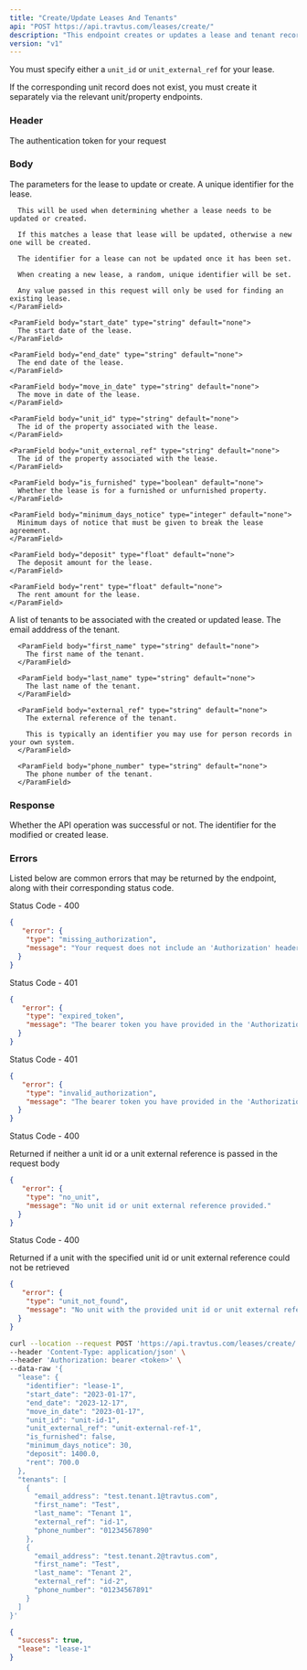 ```yaml
---
title: "Create/Update Leases And Tenants"
api: "POST https://api.travtus.com/leases/create/"
description: "This endpoint creates or updates a lease and tenant records for it."
version: "v1"
---
```


You must specify either a `unit_id` or `unit_external_ref` for your lease.

If the corresponding unit record does not exist, you must create it separately via the relevant unit/property endpoints.

### Header

<ParamField header="Authorization" type="string" default="none" required>
  The authentication token for your request
</ParamField>

### Body

<ParamField body="lease" type="object" default="none" required>
  The parameters for the lease to update or create.
  <Expandable title="lease">
    <ParamField body="identifier" type="string" default="none">
      A unique identifier for the lease.

      This will be used when determining whether a lease needs to be updated or created.

      If this matches a lease that lease will be updated, otherwise a new one will be created.

      The identifier for a lease can not be updated once it has been set.

      When creating a new lease, a random, unique identifier will be set.

      Any value passed in this request will only be used for finding an existing lease.
    </ParamField>

    <ParamField body="start_date" type="string" default="none">
      The start date of the lease.
    </ParamField>

    <ParamField body="end_date" type="string" default="none">
      The end date of the lease.
    </ParamField>

    <ParamField body="move_in_date" type="string" default="none">
      The move in date of the lease.
    </ParamField>

    <ParamField body="unit_id" type="string" default="none">
      The id of the property associated with the lease.
    </ParamField>

    <ParamField body="unit_external_ref" type="string" default="none">
      The id of the property associated with the lease.
    </ParamField>

    <ParamField body="is_furnished" type="boolean" default="none">
      Whether the lease is for a furnished or unfurnished property.
    </ParamField>

    <ParamField body="minimum_days_notice" type="integer" default="none">
      Minimum days of notice that must be given to break the lease agreement.
    </ParamField>

    <ParamField body="deposit" type="float" default="none">
      The deposit amount for the lease.
    </ParamField>

    <ParamField body="rent" type="float" default="none">
      The rent amount for the lease.
    </ParamField>
  </Expandable>
</ParamField>

<ParamField body="tenants" type="[object]" default="none">
  A list of tenants to be associated with the created or updated lease.
  <Expandable title="tenant">
      <ParamField body="email_address" type="string" default="none">
        The email adddress of the tenant.
      </ParamField>

      <ParamField body="first_name" type="string" default="none">
        The first name of the tenant.
      </ParamField>

      <ParamField body="last_name" type="string" default="none">
        The last name of the tenant.
      </ParamField>

      <ParamField body="external_ref" type="string" default="none">
        The external reference of the tenant.
        
        This is typically an identifier you may use for person records in your own system.
      </ParamField>

      <ParamField body="phone_number" type="string" default="none">
        The phone number of the tenant.
      </ParamField>
  </Expandable>
</ParamField>

### Response

<ParamField name="success" type="boolean">
  Whether the API operation was successful or not.
</ParamField>

<ParamField name="lease" type="string">
  The identifier for the modified or created lease.
</ParamField>

### Errors

Listed below are common errors that may be returned by the endpoint, along with their corresponding status code.

Status Code - 400
```json Missing Authorization header
{
   "error": {
    "type": "missing_authorization",
    "message": "Your request does not include an 'Authorization' header with a bearer token for your account."
  }
}
```

Status Code - 401
```json Expired Authorization header bearer token value
{
   "error": {
    "type": "expired_token",
    "message": "The bearer token you have provided in the 'Authorization' header has expired. Please obtain a new one."
  }
}
```

Status Code - 401
```json Invalid Authorization header bearer token value
{
   "error": {
    "type": "invalid_authorization",
    "message": "The bearer token you have provided in the 'Authorization' header is invalid."
  }
}
```

Status Code - 400

Returned if neither a unit id or a unit external reference is passed in the request body
```json No unit specified for the lease
{
   "error": {
    "type": "no_unit",
    "message": "No unit id or unit external reference provided."
  }
}
```

Status Code - 400

Returned if a unit with the specified unit id or unit external reference could not be retrieved
```json Unit to use for lease not found
{
   "error": {
    "type": "unit_not_found",
    "message": "No unit with the provided unit id or unit external reference."
  }
}
```

<RequestExample>

```bash Example Request
curl --location --request POST 'https://api.travtus.com/leases/create/' \
--header 'Content-Type: application/json' \
--header 'Authorization: bearer <token>' \
--data-raw '{
  "lease": {
    "identifier": "lease-1",
    "start_date": "2023-01-17",
    "end_date": "2023-12-17",
    "move_in_date": "2023-01-17",
    "unit_id": "unit-id-1",
    "unit_external_ref": "unit-external-ref-1",
    "is_furnished": false,
    "minimum_days_notice": 30,
    "deposit": 1400.0,
    "rent": 700.0
  },
  "tenants": [
    {
      "email_address": "test.tenant.1@travtus.com",
      "first_name": "Test",
      "last_name": "Tenant 1",
      "external_ref": "id-1",
      "phone_number": "01234567890"
    },
    {
      "email_address": "test.tenant.2@travtus.com",
      "first_name": "Test",
      "last_name": "Tenant 2",
      "external_ref": "id-2",
      "phone_number": "01234567891"
    }
  ]
}'
```

</RequestExample>

<ResponseExample>

```json Response
{
  "success": true,
  "lease": "lease-1"
}
```

</ResponseExample>
